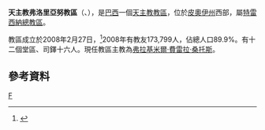 {{Infobox Roman Catholic diocese
|name=弗洛里亞努
|jurisdiction=教區
|latin = Dioecesis Florianensis
|image = 
|caption =
|location = [[巴西|巴西]]
|territory = [[皮奧伊州|皮奧伊州]]西部
|population =137,999
|rite = [[罗马礼|罗马礼]]
|patron =
|province = 特雷西納
|established = 2008年
|cathedral = [[聖伯多祿主教座堂_(弗洛里亞努)|聖伯多祿座堂]]
|co-cathedral =
|leadership = 主教
|website =
|patriarch=
|metropolitan =
|ordinary =弗拉基米爾·費雷拉·桑托斯
|coadjutor archbishop =
|coadjutor bishop =
|auxiliary =
|emeritus =
}}
'''天主教弗洛里亞努教區'''（{{lang-la|Dioecesis Florianensis}}、{{lang-pt|Diocese de Floriano}}），是[[巴西|巴西]]一個[[天主教|天主教]][[教區|教區]]，位於[[皮奧伊州|皮奧伊州]]西部，屬[[天主教特雷西納總教區|特雷西納總教區]]。

教區成立於2008年2月27日，<ref>{{Cite web |url=http://www.vatican.va/holy_father/benedict_xvi/apost_constitutions/documents/hf_ben-xvi_apc_20080227_florianensis_lt.html |title=成立教區的宗座憲令 |access-date=2013-11-21 |archive-date=2013-12-12 |archive-url=https://web.archive.org/web/20131212132115/http://www.vatican.va/holy_father/benedict_xvi/apost_constitutions/documents/hf_ben-xvi_apc_20080227_florianensis_lt.html |dead-url=no }}</ref>2008年有教友173,799人，佔總人口89.9%。有十二個堂區、司鐸十六人。現任教區主教為[[弗拉基米爾·費雷拉·桑托斯|弗拉基米爾·費雷拉·桑托斯]]。

==參考資料==
{{reflist}}

[[Category:巴西天主教教區|F]]